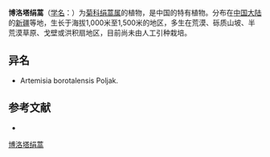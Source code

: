{{Speciesbox
| name = 博洛塔绢蒿
| status = 
| status_system = 
| image =
| genus = Seriphidium
| species = borotalense
| authority = (Poljak.) Ling et Y. R. Ling in Bull Bot.
}}

'''博洛塔绢蒿'''（[[学名|学名]]：{{lang|la|''Seriphidium borotalense''}}）为[[菊科|菊科]][[绢蒿属|绢蒿属]]的植物，是中国的特有植物。分布在[[中国大陆|中国大陆]]的[[新疆|新疆]]等地，生长于海拔1,000米至1,500米的地区，多生在荒漠、砾质山坡、半荒漠草原、戈壁或洪积扇地区，目前尚未由人工引种栽培。

== 异名 ==
* Artemisia borotalensis Poljak.

== 参考文献 ==
<div class="references-small">
* {{cite web| url =http://www.bioinfo.cn/db05/KmzwSpecies.php?action=view&id=4974| title =博洛塔绢蒿| work =《中国高等植物数据库全库》| publisher =中国科学院微生物研究所| author =昆明植物研究所| accessdate =2009-02-25| deadurl =yes| archiveurl =https://web.archive.org/web/20160305101956/http://www.bioinfo.cn/db05/KmzwSpecies.php?action=view&id=4974| archivedate =2016-03-05}}
</div>
{{Taxonbar|from=Q10909505}}

[[Category:绢蒿属|博洛塔绢蒿]]


{{植物小作品}}